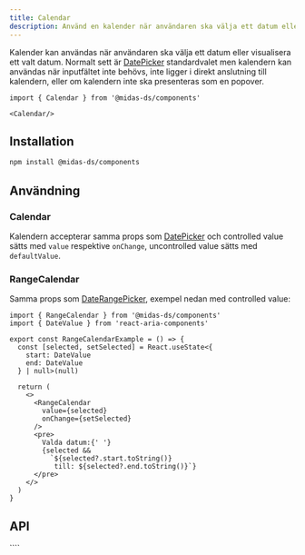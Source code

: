 ```yaml
---
title: Calendar
description: Använd en kalender när användaren ska välja ett datum eller visualisera ett datum valt på annat sätt.
---
```



<ComponentHeader
  name='Calendar'
  friendlyName='Kalender'
  overrideHeadlessLink='https://react-spectrum.adobe.com/react-aria/Calendar.html'
/>

Kalender kan användas när användaren ska välja ett datum eller visualisera ett valt datum. Normalt sett
är [DatePicker](/components/date-picker) standardvalet men kalendern kan användas när inputfältet inte
behövs, inte ligger i direkt anslutning till kalendern, eller om kalendern inte ska presenteras som en popover.

```tsx
import { Calendar } from '@midas-ds/components'

<Calendar/>
```
<div className={'card'} style={{background: semantic.layer02}}>
  <Calendar/>
</div>

## Installation

```bash npm2yarn
npm install @midas-ds/components
```

## Användning

### Calendar

Kalendern accepterar samma props som [DatePicker](../date-picker) och controlled value sätts med `value` respektive `onChange`,
uncontrolled value sätts med `defaultValue`.

### RangeCalendar

Samma props som [DateRangePicker](../date-picker#date-range-picker), exempel nedan med controlled value:

```tsx
import { RangeCalendar } from '@midas-ds/components'
import { DateValue } from 'react-aria-components'

export const RangeCalendarExample = () => {
  const [selected, setSelected] = React.useState<{
    start: DateValue
    end: DateValue
  } | null>(null)

  return (
    <>
      <RangeCalendar
        value={selected}
        onChange={setSelected}
      />
      <pre>
        Valda datum:{' '}
        {selected &&
          `${selected?.start.toString()}
           till: ${selected?.end.toString()}`}
      </pre>
    </>
  )
}

```

<div className={'card'} style={{background: semantic.layer02}}>
  <RangeCalendarExample/>
</div>

## API

<PropTable name='Calendar' />
````
